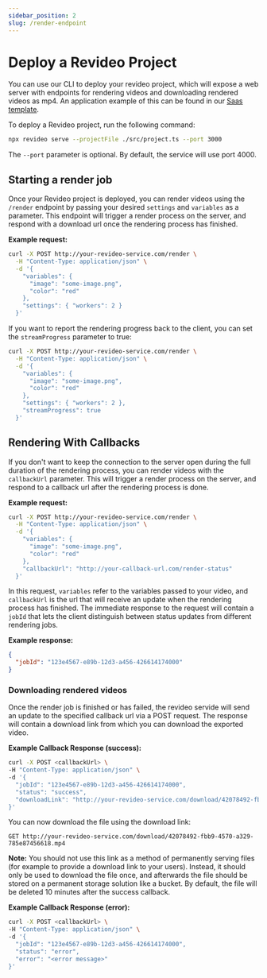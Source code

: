 ```yaml
---
sidebar_position: 2
slug: /render-endpoint
---
```


# Deploy a Revideo Project

You can use our CLI to deploy your revideo project, which will expose a web
server with endpoints for rendering videos and downloading rendered videos as
mp4. An application example of this can be found in our
[Saas template](https://github.com/redotvideo/examples/saas-template).

To deploy a Revideo project, run the following command:

```bash
npx revideo serve --projectFile ./src/project.ts --port 3000
```

The `--port` parameter is optional. By default, the service will use port 4000.

## Starting a render job

Once your Revideo project is deployed, you can render videos using the `/render`
endpoint by passing your desired `settings` and `variables` as a parameter. This
endpoint will trigger a render process on the server, and respond with a
download url once the rendering process has finished.

**Example request:**

```bash
curl -X POST http://your-revideo-service.com/render \
  -H "Content-Type: application/json" \
  -d '{
    "variables": {
      "image": "some-image.png",
      "color": "red"
    },
    "settings": { "workers": 2 }
  }'
```

If you want to report the rendering progress back to the client, you can set the
`streamProgress` parameter to true:

```bash
curl -X POST http://your-revideo-service.com/render \
  -H "Content-Type: application/json" \
  -d '{
    "variables": {
      "image": "some-image.png",
      "color": "red"
    },
    "settings": { "workers": 2 },
    "streamProgress": true
  }'
```

## Rendering With Callbacks

If you don't want to keep the connection to the server open during the full
duration of the rendering process, you can render videos with the `callbackUrl`
parameter. This will trigger a render process on the server, and respond to a
callback url after the rendering process is done.

**Example request:**

```bash
curl -X POST http://your-revideo-service.com/render \
  -H "Content-Type: application/json" \
  -d '{
    "variables": {
      "image": "some-image.png",
      "color": "red"
    },
    "callbackUrl": "http://your-callback-url.com/render-status"
  }'
```

In this request, `variables` refer to the variables passed to your video, and
`callbackUrl` is the url that will receive an update when the rendering process
has finished. The immediate response to the request will contain a `jobId` that
lets the client distinguish between status updates from different rendering
jobs.

**Example response:**

```json
{
  "jobId": "123e4567-e89b-12d3-a456-426614174000"
}
```

### Downloading rendered videos

Once the render job is finished or has failed, the revideo servide will send an
update to the specified callback url via a POST request. The response will
contain a download link from which you can download the exported video.

**Example Callback Response (success):**

```bash
curl -X POST <callbackUrl> \
-H "Content-Type: application/json" \
-d '{
  "jobId": "123e4567-e89b-12d3-a456-426614174000",
  "status": "success",
  "downloadLink": "http://your-revideo-service.com/download/42078492-fbb9-4570-a329-785e87456618.mp4"
}'
```

You can now download the file using the download link:

```
GET http://your-revideo-service.com/download/42078492-fbb9-4570-a329-785e87456618.mp4
```

**Note:** You should not use this link as a method of permanently serving files
(for example to provide a download link to your users). Instead, it should only
be used to download the file once, and afterwards the file should be stored on a
permanent storage solution like a bucket. By default, the file will be deleted
10 minutes after the success callback.

**Example Callback Response (error):**

```bash
curl -X POST <callbackUrl> \
-H "Content-Type: application/json" \
-d '{
  "jobId": "123e4567-e89b-12d3-a456-426614174000",
  "status": "error",
  "error": "<error message>"
}'
```
